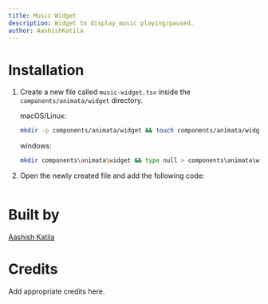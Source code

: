 ```yaml
---
title: Music Widget
description: Widget to display music playing/paused.
author: AashishKatila
---
```


<ComponentPreview name="widget-music-widget--docs" />

# Installation

1. Create a new file called `music-widget.tsx` inside the `components/animata/widget` directory.

   macOS/Linux:

   ```bash
   mkdir -p components/animata/widget && touch components/animata/widget/music-widget.tsx
   ```

   windows:

   ```bash
   mkdir components\animata\widget && type null > components\animata\widget\music-widget.tsx
   ```

2. Open the newly created file and add the following code:

```jsx file=<rootDir>/animata/widget/music-widget.tsx

```

# Built by

[Aashish Katila](https://github.com/AashishKatila)

# Credits

Add appropriate credits here.
